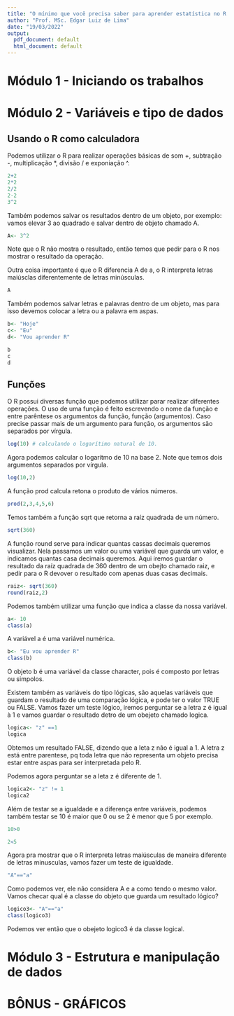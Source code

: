 ```yaml
---
title: "O mínimo que você precisa saber para aprender estatística no R."
author: "Prof. MSc. Edgar Luiz de Lima"
date: "19/03/2022"
output:
  pdf_document: default
  html_document: default
---
```


# Módulo 1 - Iniciando os trabalhos


# Módulo 2 - Variáveis e tipo de dados

## Usando o R como calculadora

  Podemos utilizar o R para realizar operações básicas de som +, subtração -, multiplicação *, divisão / e exponiação ^.
```r
2+2
2*2
2/2
2-2
3^2
```

  Também podemos salvar os resultados dentro de um objeto, por exemplo:  vamos elevar 3 ao quadrado e salvar dentro de objeto chamado A.
```r
A<- 3^2
```
  Note que o R não mostra o resultado, então temos que pedir para o R nos mostrar o resultado da operação. 
  
  Outra coisa importante é que o R diferencia A de a, o R interpreta letras maiúsclas diferentemente de letras minúsculas.
```r
A
```
  Também podemos salvar letras e palavras dentro de um objeto, mas para isso devemos colocar a letra ou a palavra em aspas.
```r
b<- "Hoje"
c<- "Eu"
d<- "Vou aprender R"
```

```r
b
c
d
```
## Funções

O R possui diversas função que podemos utilizar parar realizar diferentes operações. O uso de uma função é feito escrevendo o nome da função e entre parêntese os argumentos da função, função (argumentos). Caso precise passar mais de um argumento para função, os argumentos são separados por vírgula.
```r
log(10) # calculando o logarítimo natural de 10.
```
Agora podemos calcular o logarítmo de 10 na base 2. Note que temos dois argumentos separados por vírgula.
```r
log(10,2)
```
A função prod calcula retona o produto de vários números.
```r
prod(2,3,4,5,6)
```
Temos também a função sqrt que retorna a raíz quadrada de um número.
```r
sqrt(360)
```
A função round serve para indicar quantas cassas decimais queremos visualizar. Nela passamos um valor ou uma variável que guarda um valor, e indicamos quantas casa decimais queremos. Aqui iremos guardar o resultado da raíz quadrada de 360 dentro de um obejto chamado raiz, e pedir para o R devover o resultado com apenas duas casas decimais.
```r
raiz<- sqrt(360)
round(raiz,2)
```
Podemos também utilizar uma função que indica a classe da nossa variável.
```r
a<- 10
class(a)
```
A variável a é uma variável numérica.

```r
b<- "Eu vou aprender R"
class(b)
```
O objeto b é uma variável da classe character, pois é composto por letras ou simpolos.

Existem também as variáveis do tipo lógicas, são aquelas variáveis que guardam o resultado de uma comparação lógica, e pode ter o valor TRUE ou FALSE. Vamos fazer um teste lógico, iremos perguntar se a letra z é igual à 1 e vamos guardar o resultado detro de um obejeto chamado logica.
```r
logica<- "z" ==1
logica
```
Obtemos um resultado FALSE, dizendo que a leta z não é igual a 1. A letra z está entre parentese, pq toda letra que não representa um objeto precisa estar entre aspas para ser interpretada pelo R.

Podemos agora perguntar se a leta z é diferente de 1.
```r
logica2<- "z" != 1
logica2
```
Além de testar se a igualdade e a diferença entre variáveis, podemos também testar se 10 é maior que 0 ou se 2 é menor que 5 por exemplo.
```r
10>0
```


```r
2<5
```
Agora pra mostrar que o R interpreta letras maiúsculas de maneira diferente de letras minusculas, vamos fazer um teste de igualdade.
```r
"A"=="a"
```
Como podemos ver, ele não considera A e a como tendo o mesmo valor. Vamos checar qual é a classe do objeto que guarda um resultado lógico?
```r
logico3<- "A"=="a"
class(logico3)
```
Podemos ver então que o obejeto logico3 é da classe logical.


# Módulo 3 - Estrutura e manipulação de dados


# BÔNUS - GRÁFICOS
